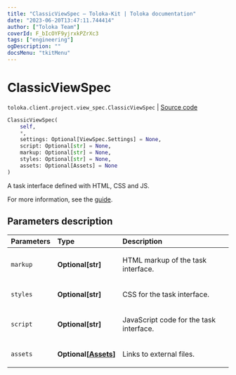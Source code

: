```yaml
---
title: "ClassicViewSpec — Toloka-Kit | Toloka documentation"
date: "2023-06-20T13:47:11.744414"
author: ["Toloka Team"]
coverId: F_bIcOYF9yjrxkPZrXc3
tags: ["engineering"]
ogDescription: ""
docsMenu: "tkitMenu"
---
```


# ClassicViewSpec

`toloka.client.project.view_spec.ClassicViewSpec` | [Source code](https://github.com/Toloka/toloka-kit/blob/v1.2.0/src/client/project/view_spec.py#L72)

```python
ClassicViewSpec(
    self,
    *,
    settings: Optional[ViewSpec.Settings] = None,
    script: Optional[str] = None,
    markup: Optional[str] = None,
    styles: Optional[str] = None,
    assets: Optional[Assets] = None
)
```

A task interface defined with HTML, CSS and JS.

For more information, see the [guide](/docs/guide/spec).

## Parameters description

| Parameters | Type | Description |
| :----------| :----| :-----------|
`markup`|**Optional\[str\]**|<p>HTML markup of the task interface.</p>
`styles`|**Optional\[str\]**|<p>CSS for the task interface.</p>
`script`|**Optional\[str\]**|<p>JavaScript code for the task interface.</p>
`assets`|**Optional\[[Assets](/docs/toloka-kit/reference/toloka.client.project.view_spec.ClassicViewSpec.Assets)\]**|<p>Links to external files.</p>